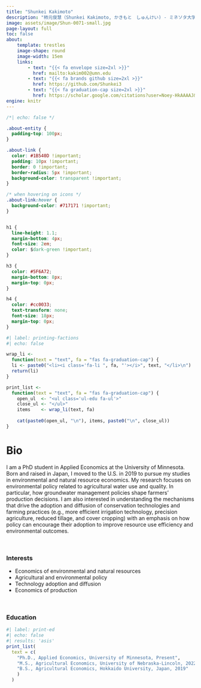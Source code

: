 ```yaml
---
title: "Shunkei Kakimoto"
description: "柿元俊慧（Shunkei Kakimoto, かきもと　しゅんけい) - ミネソタ大学 応用経済学 博士課程"
image: assets/image/Shun-0071-small.jpg
page-layout: full
toc: false
about: 
    template: trestles
    image-shape: round
    image-width: 15em
    links:
        - text: "{{< fa envelope size=2xl >}}"
          href: mailto:kakim002@umn.edu
        - text: "{{< fa brands github size=2xl >}}" 
          href: https://github.com/Shunkei3
        - text: "{{< fa graduation-cap size=2xl >}}"
          href: https://scholar.google.com/citations?user=Noey-HkAAAAJ&hl=en
engine: knitr
---
```


```css
/*| echo: false */

.about-entity {
  padding-top: 100px;
}

.about-link {
  color: #1B540D !important;
  padding: 10px !important;
  border: 0 !important;
  border-radius: 5px !important;
  background-color: transparent !important;
}

/* when hovering on icons */
.about-link:hover {
  background-color: #717171 !important;
}


h1 {
  line-height: 1.1;
  margin-bottom: 4px;
  font-size: 2em;
  color: $dark-green !important;
}

h3 {
  color: #5F6A72;
  margin-bottom: 8px;
  margin-top: 0px;
}

h4 {
  color: #cc0033;
  text-transform: none;
  font-size: 18px;
  margin-top: 0px;
}
```


```r
#| label: printing-factions
#| echo: false

wrap_li <- 
  function(text = "text", fa = "fas fa-graduation-cap") {
  li <- paste0("<li><i class='fa-li ", fa, "'></i>", text, "</li>\n")
  return(li)
}

print_list <- 
  function(text = "text", fa = "fas fa-graduation-cap") {
    open_ul  <- "<ul class='ul-edu fa-ul'>"
    close_ul <- "</ul>"
    items    <- wrap_li(text, fa)
    
    cat(paste0(open_ul, "\n"), items, paste0("\n", close_ul))
}

```

# Bio

I am a PhD student in Applied Economics at the University of Minnesota. Born and raised in Japan, I moved to the U.S. in 2019 to pursue my studies in environmental and natural resource economics. My research focuses on environmental policy related to agricultural water use and quality. In particular, how groundwater management policies shape farmers’ production decisions. I am also interested in understanding the mechanisms that drive the adoption and diffusion of conservation technologies and farming practices (e.g., more efficient irrigation technology, precision agriculture, reduced tillage, and cover cropping) with an emphasis on how policy can encourage their adoption to improve resource use efficiency and environmental outcomes.


<br>

### Interests
- Economics of environmental and natural resources
- Agricultural and environmental policy
- Technology adoption and diffusion
- Economics of production

<br>

### Education

```r
#| label: print-ed
#| echo: false
#| results: 'asis'
print_list(
  text = c(
    "Ph.D., Applied Economics, University of Minnesota, Present",
    "M.S., Agricultural Economics, University of Nebraska-Lincoln, 2022", 
    "B.S., Agricultural Economics, Hokkaido University, Japan, 2019"
    )
  )
```
